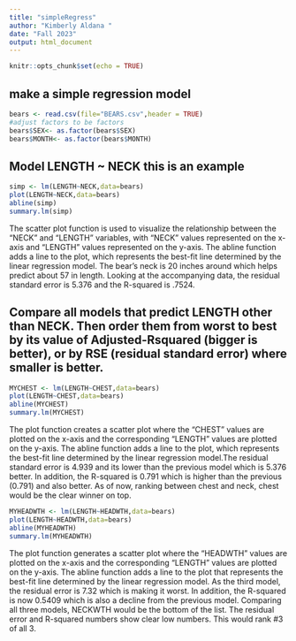 ```yaml
---
title: "simpleRegress"
author: "Kimberly Aldana "
date: "Fall 2023"
output: html_document
---
```


```r
knitr::opts_chunk$set(echo = TRUE)
```

## make a simple regression model

```r
bears <- read.csv(file="BEARS.csv",header = TRUE)
#adjust factors to be factors
bears$SEX<- as.factor(bears$SEX)
bears$MONTH<- as.factor(bears$MONTH)
```

## Model LENGTH ~ NECK  this is an example  

```r
simp <- lm(LENGTH~NECK,data=bears)
plot(LENGTH~NECK,data=bears)
abline(simp)
summary.lm(simp)
```


The scatter plot function is used to visualize the relationship between the "NECK" and "LENGTH" variables, with "NECK" values represented on the x-axis and "LENGTH" values represented on the y-axis. The abline function adds a line to the plot, which represents the best-fit line determined by the linear regression model. The bear's neck is 20 inches around which helps predict about 57 in length. Looking at the accompanying data, the residual standard error is 5.376 and the R-squared is .7524.






## Compare all models that predict LENGTH other than NECK. Then order them from worst to best by its value of Adjusted-Rsquared (bigger is better), or by RSE (residual standard error) where smaller is better. 


```r
MYCHEST <- lm(LENGTH~CHEST,data=bears)
plot(LENGTH~CHEST,data=bears)
abline(MYCHEST)
summary.lm(MYCHEST)
```

The plot function creates a scatter plot where the "CHEST" values are plotted on the x-axis and the corresponding "LENGTH" values are plotted on the y-axis. The abline function adds a line to the plot, which represents the best-fit line determined by the linear regression model.The residual standard error is 4.939 and its lower than the previous model which is 5.376 better. In addition, the R-squared is 0.791 which is higher than the previous (0.791) and also better. As of now, ranking between chest and neck, chest would be the clear winner on top.



```r
MYHEADWTH <- lm(LENGTH~HEADWTH,data=bears)
plot(LENGTH~HEADWTH,data=bears)
abline(MYHEADWTH)
summary.lm(MYHEADWTH)
```

The plot function generates a scatter plot where the "HEADWTH" values are plotted on the x-axis and the corresponding "LENGTH" values are plotted on the y-axis. The abline function adds a line to the plot that represents the best-fit line determined by the linear regression model. As the third model, the residual error is 7.32 which is making it worst. In addition, the R-squared is now 0.5409 which is also a decline from the previous model. Comparing all three models, NECKWTH would be the bottom of the list. The residual error and R-squared numbers show clear low numbers. This would rank #3 of all 3.






